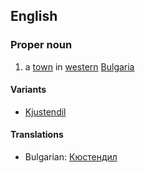 ==English==

===Proper noun===

# a [[town]] in [[western]] [[Bulgaria]]

====Variants====

*[[Kjustendil]]

====Translations====

*Bulgarian: [[Кюстендил]]